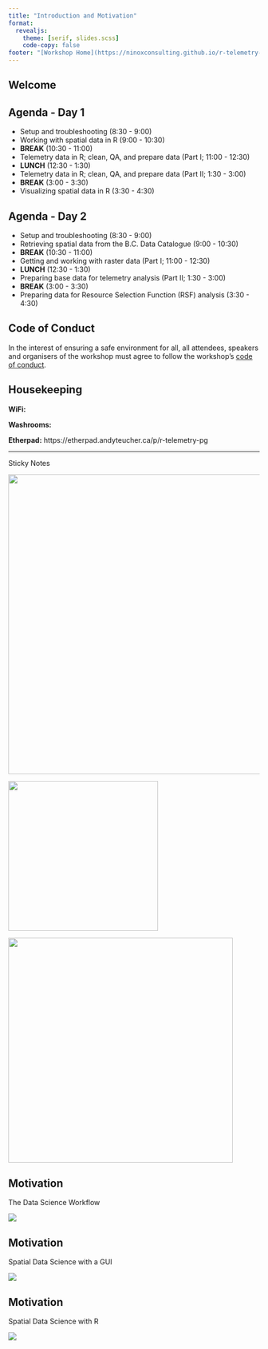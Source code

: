 ```yaml
---
title: "Introduction and Motivation"
format: 
  revealjs:
    theme: [serif, slides.scss]
    code-copy: false
footer: "[Workshop Home](https://ninoxconsulting.github.io/r-telemetry-workshop-nov-2023)"
---
```


## Welcome

## Agenda - Day 1

::: { .smaller }

- Setup and troubleshooting (8:30 - 9:00)
- Working with spatial data in R (9:00 - 10:30)
- **BREAK** (10:30 - 11:00)
- Telemetry data in R; clean, QA, and prepare data (Part I; 11:00 - 12:30)
- **LUNCH** (12:30 - 1:30)
- Telemetry data in R; clean, QA, and prepare data (Part II; 1:30 - 3:00)
- **BREAK** (3:00 - 3:30)
- Visualizing spatial data in R (3:30 - 4:30)

:::

## Agenda - Day 2

::: { .smaller }

- Setup and troubleshooting (8:30 - 9:00)
- Retrieving spatial data from the B.C. Data Catalogue (9:00 - 10:30)
- **BREAK** (10:30 - 11:00)
- Getting and working with raster data (Part I; 11:00 - 12:30)
- **LUNCH** (12:30 - 1:30)
- Preparing  base data for telemetry analysis (Part II; 1:30 - 3:00)
- **BREAK** (3:00 - 3:30)
- Preparing data for Resource Selection Function (RSF) analysis (3:30 - 4:30)

:::

## Code of Conduct

In the interest of ensuring a safe environment for all, all attendees, 
speakers and organisers of the workshop must agree to follow the workshop's [code of conduct](https://github.com/ninoxconsulting/r-telemetry-workshop-nov-2023/blob/main/CODE_OF_CONDUCT.md).

## Housekeeping

**WiFi:**

**Washrooms:**

**Etherpad:** https://etherpad.andyteucher.ca/p/r-telemetry-pg

---

[Sticky Notes]{.larger .absolute top=100 left=50}

![](images/sticky-notes.png){.absolute top=0 left=450 width="600"}

![](images/computer-sticky-1.png){.absolute bottom=0 left=0 width="300"}

![](images/computer-sticky-2.png){.absolute bottom=0 left=350 width="450"}

## Motivation

The Data Science Workflow

![](images/data-science-cycle.png){.middle}

## Motivation

Spatial Data Science with a GUI

![](images/full-cycle.png){fig-align=center}

## Motivation

Spatial Data Science with R

![](images/R-flow.png){fig-align=center}
